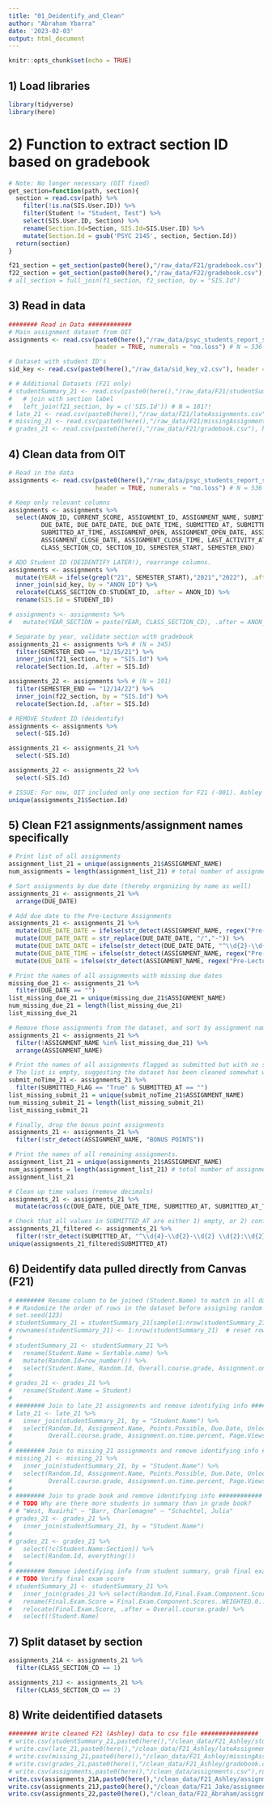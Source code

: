```yaml
---
title: "01_Deidentify_and_Clean"
author: "Abraham Ybarra"
date: '2023-02-03'
output: html_document
---
```


```r
knitr::opts_chunk$set(echo = TRUE)
```

## 1) Load libraries

```r
library(tidyverse)
library(here)
```

# 2) Function to extract section ID based on gradebook 

```r
# Note: No longer necessary (OIT fixed)
get_section=function(path, section){
  section = read.csv(path) %>%
    filter(!is.na(SIS.User.ID)) %>%
    filter(Student != "Student, Test") %>%
    select(SIS.User.ID, Section) %>% 
    rename(Section.Id=Section, SIS.Id=SIS.User.ID) %>%
    mutate(Section.Id = gsub('PSYC 2145', section, Section.Id))
  return(section)
}

f21_section = get_section(paste0(here(),"/raw_data/F21/gradebook.csv"), 'F21') # N = 536
f22_section = get_section(paste0(here(),"/raw_data/F22/gradebook.csv"), 'F22') # N = 192
# all_section = full_join(f1_section, f2_section, by = "SIS.Id")
```

## 3) Read in data 

```r
######## Read in Data ############
# Main assignment dataset from OIT
assignments <- read.csv(paste0(here(),"/raw_data/psyc_students_report_split_v2.csv"), 
                        header = TRUE, numerals = "no.loss") # N = 536

# Dataset with student ID's
sid_key <- read.csv(paste0(here(),"/raw_data/sid_key_v2.csv"), header = TRUE)

# # Additional Datasets (F21 only)
# studentSummary_21 <- read.csv(paste0(here(),"/raw_data/F21/studentSummary.csv"), header = TRUE) %>%
#   # join with section label
#   left_join(f21_section, by = c('SIS.Id')) # N = 181?!
# late_21 <- read.csv(paste0(here(),"/raw_data/F21/lateAssignments.csv"), header = TRUE)
# missing_21 <- read.csv(paste0(here(),"/raw_data/F21/missingAssignments.csv"), header = TRUE)
# grades_21 <- read.csv(paste0(here(),"/raw_data/F21/gradebook.csv"), header = TRUE) # N = 349
```



## 4) Clean data from OIT

```r
# Read in the data
assignments <- read.csv(paste0(here(),"/raw_data/psyc_students_report_split_v2.csv"), 
                        header = TRUE, numerals = "no.loss") # N = 536

# Keep only relevant columns
assignments <- assignments %>%
  select(ANON_ID, CURRENT_SCORE, ASSIGNMENT_ID, ASSIGNMENT_NAME, SUBMITTED_FLAG, SCORE, POINTS_POSSIBLE,
         DUE_DATE, DUE_DATE_DATE, DUE_DATE_TIME, SUBMITTED_AT, SUBMITTED_AT_DATE,
         SUBMITTED_AT_TIME, ASSIGNMENT_OPEN, ASSIGNMENT_OPEN_DATE, ASSIGNMENT_OPEN_TIME, ASSIGNMENT_CLOSE,
         ASSIGNMENT_CLOSE_DATE, ASSIGNMENT_CLOSE_TIME, LAST_ACTIVITY_AT, LAST_ACTIVITY_AT_DATE, LAST_ACTIVITY_AT_TIME,
         CLASS_SECTION_CD, SECTION_ID, SEMESTER_START, SEMESTER_END)

# ADD Student ID (DEIDENTIFY LATER!), rearrange columns.
assignments <- assignments %>%
  mutate(YEAR = ifelse(grepl("21", SEMESTER_START),"2021","2022"), .after = SEMESTER_END) %>%
  inner_join(sid_key, by = "ANON_ID") %>%
  relocate(CLASS_SECTION_CD:STUDENT_ID, .after = ANON_ID) %>%
  rename(SIS.Id = STUDENT_ID)

# assignments <- assignments %>%
#   mutate(YEAR_SECTION = paste(YEAR, CLASS_SECTION_CD), .after = ANON_ID) # Show year + section

# Separate by year, validate section with gradebook
assignments_21 <- assignments %>% # (N = 345)
  filter(SEMESTER_END == "12/15/21") %>%
  inner_join(f21_section, by = "SIS.Id") %>%
  relocate(Section.Id, .after = SIS.Id)

assignments_22 <- assignments %>% # (N = 191)
  filter(SEMESTER_END == "12/14/22") %>%
  inner_join(f22_section, by = "SIS.Id") %>%
  relocate(Section.Id, .after = SIS.Id)

# REMOVE Student ID (deidentify)
assignments <- assignments %>%
  select(-SIS.Id)

assignments_21 <- assignments_21 %>%
  select(-SIS.Id)

assignments_22 <- assignments_22 %>%
  select(-SIS.Id)

# ISSUE: For now, OIT included only one section for F21 (-001). Ashley's?
unique(assignments_21$Section.Id)
```

## 5) Clean F21 assignments/assignment names specifically

```r
# Print list of all assignments
assignment_list_21 = unique(assignments_21$ASSIGNMENT_NAME)
num_assignments = length(assignment_list_21) # total number of assignments (N = 108)

# Sort assignments by due date (thereby organizing by name as well)
assignments_21 <- assignments_21 %>%
  arrange(DUE_DATE)

# Add due date to the Pre-Lecture Assignments
assignments_21 <- assignments_21 %>%
  mutate(DUE_DATE_DATE = ifelse(str_detect(ASSIGNMENT_NAME, regex("Pre-Lecture", ignore_case = TRUE)), str_extract(ASSIGNMENT_NAME, "\\d{2}/\\d{2}"), DUE_DATE_DATE)) %>%
  mutate(DUE_DATE_DATE = str_replace(DUE_DATE_DATE, "/","-")) %>%
  mutate(DUE_DATE_DATE = ifelse(str_detect(DUE_DATE_DATE, "^\\d{2}-\\d{2}$"), paste0("2021-", DUE_DATE_DATE), DUE_DATE_DATE)) %>%
  mutate(DUE_DATE_TIME = ifelse(str_detect(ASSIGNMENT_NAME, regex("Pre-Lecture", ignore_case = TRUE)), "21:25:00", DUE_DATE_TIME)) %>%
  mutate(DUE_DATE = ifelse(str_detect(ASSIGNMENT_NAME, regex("Pre-Lecture", ignore_case = TRUE)), paste(DUE_DATE_DATE, DUE_DATE_TIME), DUE_DATE))

# Print the names of all assignments with missing due dates
missing_due_21 <- assignments_21 %>%
  filter(DUE_DATE == "")
list_missing_due_21 = unique(missing_due_21$ASSIGNMENT_NAME)
num_missing_due_21 = length(list_missing_due_21)
list_missing_due_21

# Remove those assignments from the dataset, and sort by assignment name
assignments_21 <- assignments_21 %>%
  filter(!ASSIGNMENT_NAME %in% list_missing_due_21) %>%
  arrange(ASSIGNMENT_NAME)

# Print the names of all assignments flagged as submitted but with no submission time.
# The list is empty, suggesting the dataset has been cleaned somewhat well.
submit_noTime_21 <- assignments_21 %>%
  filter(SUBMITTED_FLAG == "True" & SUBMITTED_AT == "")
list_missing_submit_21 = unique(submit_noTime_21$ASSIGNMENT_NAME)
num_missing_submit_21 = length(list_missing_submit_21)
list_missing_submit_21 

# Finally, drop the bonus point assignments
assignments_21 <- assignments_21 %>%
  filter(!str_detect(ASSIGNMENT_NAME, "BONUS POINTS"))

# Print the names of all remaining assignments.
assignment_list_21 = unique(assignments_21$ASSIGNMENT_NAME)
num_assignments = length(assignment_list_21) # total number of assignments (N = 108)
assignment_list_21

# Clean up time values (remove decimals)
assignments_21 <- assignments_21 %>%
  mutate(across(c(DUE_DATE, DUE_DATE_TIME, SUBMITTED_AT, SUBMITTED_AT_TIME), ~ str_remove(., "\\..*")))

# Check that all values in SUBMITTED_AT are either 1) empty, or 2) conform to the convention "yyyy-mm-dd hh-mm-ss"
assignments_21_filtered <- assignments_21 %>%
  filter(!str_detect(SUBMITTED_AT, "^\\d{4}-\\d{2}-\\d{2} \\d{2}:\\d{2}:\\d{2}$"))
unique(assignments_21_filtered$SUBMITTED_AT)
```

## 6) Deidentify data pulled directly from Canvas (F21)

```r
# ######## Rename column to be joined (Student.Name) to match in all datasets ############
# # Randomize the order of rows in the dataset before assigning random id to remove possibility to identify
# set.seed(123)
# studentSummary_21 = studentSummary_21[sample(1:nrow(studentSummary_21)), ]
# rownames(studentSummary_21) <- 1:nrow(studentSummary_21)  # reset row index
# 
# studentSummary_21 <- studentSummary_21 %>%
#   rename(Student.Name = Sortable.name) %>%
#   mutate(Random.Id=row_number()) %>%
#   select(Student.Name, Random.Id, Overall.course.grade, Assignment.on.time.percent, Page.Views, Participations)
# 
# grades_21 <- grades_21 %>%
#   rename(Student.Name = Student)
# 
# ######## Join to late_21 assignments and remove identifying info ############
# late_21 <- late_21 %>%
#   inner_join(studentSummary_21, by = "Student.Name") %>%
#   select(Random.Id, Assignment.Name, Points.Possible, Due.Date, Unlocked.Date, Submitted.Date,
#          Overall.course.grade, Assignment.on.time.percent, Page.Views, Participations)
#   
# ######## Join to missing_21 assignments and remove identifying info ############
# missing_21 <- missing_21 %>%
#   inner_join(studentSummary_21, by = "Student.Name") %>%
#   select(Random.Id, Assignment.Name, Points.Possible, Due.Date, Unlocked.Date,
#          Overall.course.grade, Assignment.on.time.percent, Page.Views, Participations)
# 
# ######## Join to grade book and remove identifying info ############
# # TODO Why are there more students in summary than in grade book?
# # "West, Ruairhi" – "Barr, Charlemagne" – "Schachtel, Julia"
# grades_21 <- grades_21 %>%
#   inner_join(studentSummary_21, by = "Student.Name") 
# 
# grades_21 <- grades_21 %>%
#   select(!c(Student.Name:Section)) %>%
#   select(Random.Id, everything())
# 
# ######## Remove identifying info from student summary, grab final exam score ############
# # TODO Verify final exam score
# studentSummary_21 <- studentSummary_21 %>%
#   inner_join(grades_21 %>% select(Random.Id,Final.Exam.Component.Scores..WEIGHTED.0...IGNORE..Unposted.Current.Score), by = 'Random.Id') %>%
#   rename(Final.Exam.Score = Final.Exam.Component.Scores..WEIGHTED.0...IGNORE..Unposted.Current.Score) %>%
#   relocate(Final.Exam.Score, .after = Overall.course.grade) %>%
#   select(!Student.Name)
```

## 7) Split dataset by section

```r
assignments_21A <- assignments_21 %>%
  filter(CLASS_SECTION_CD == 1)

assignments_21J <- assignments_21 %>%
  filter(CLASS_SECTION_CD == 2)
```

## 8) Write deidentified datasets

```r
######## Write cleaned F21 (Ashley) data to csv file ################
# write.csv(studentSummary_21,paste0(here(),"/clean_data/F21_Ashley/studentSummary.csv"),row.names = FALSE)
# write.csv(late_21,paste0(here(),"/clean_data/F21_Ashley/lateAssignments.csv"),row.names = FALSE)
# write.csv(missing_21,paste0(here(),"/clean_data/F21_Ashley/missingAssignments.csv"),row.names = FALSE)
# write.csv(grades_21,paste0(here(),"/clean_data/F21_Ashley/gradebook.csv"),row.names = FALSE)
# write.csv(assignments,paste0(here(),"/clean_data/assignments.csv"),row.names = FALSE)
write.csv(assignments_21A,paste0(here(),"/clean_data/F21_Ashley/assignments.csv"),row.names = FALSE)
write.csv(assignments_21J,paste0(here(),"/clean_data/F21_Jake/assignments.csv"),row.names = FALSE)
write.csv(assignments_22,paste0(here(),"/clean_data/F22_Abraham/assignments.csv"),row.names = FALSE)
```







